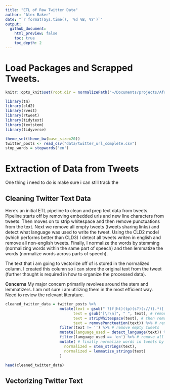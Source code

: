 ```yaml
---
title: "ETL of Raw Twitter Data"
author: "Alex Baker"
date: "`r format(Sys.time(), '%d %B, %Y')`"
output:
  github_document:
    html_preview: false
    toc: true
    toc_depth: 2
---
```


# Load Packages and Scrapped Tweets.

```r
knitr::opts_knit$set(root.dir = normalizePath("~/Documents/projects/Africa-covid19-response")) 

library(tm)
library(cld2)
library(rvest)
library(rtweet)
library(tidytext)
library(textstem)
library(tidyverse)

theme_set(theme_bw(base_size=20))
twitter_posts <- read_csv("data/twitter_url_complete.csv")
stop_words = stopwords('en')
```

# Extraction of Data from Tweets

One thing i need to do is make sure i can still track the 

## Cleaning Twitter Text Data

Here's an initial ETL pipeline to clean and prep text data from tweets. Pipeline starts off by removing embedded urls and new line characters from tweets. Then moves on to strip whitespace and then remove punctuations from the text. Next we remove all empty tweets (tweets sharing links) and detect what language was used to write the tweet. Using the CLD2 model (which performs better than CLD3) I detect all tweets writen in english and remove all non-english tweets. Finally, I normalize the words by stemming (normalizing words within the same part of speech) and then lemmatize the words (normalize words across parts of speech).

The text that i am going to vectorize off of is stored in the normalized column. I created this column so i can store the original text from the tweet (further thought is required in how to organize the processed data).

**Concerns**
My major concern primarily revolves around the stem and lemmatizers. I am not sure i am utilizing them in the most efficient way. Need to review the relevant literature.

```r
cleaned_twitter_data = twitter_posts %>%
                        mutate(text = gsub(" ?(f|ht)(tp)(s?)(://)(.*)[.|/](.*)", "", text), # remove urls embedded into the tweet text
                              text = gsub("[\r\n]", " ", text), # remove new line characters and replace them with white space
                              text = stripWhitespace(text), # then remove/strip unnecessary white space
                              text = removePunctuation(text)) %>% # remove punctuation
                        filter(text != '') %>% # remove empty tweets
                        mutate(language_used = detect_language(text)) %>% # detect language used in tweets text using cld2 model by google
                        filter(language_used == 'en') %>% # remove all non-english tweets
                        mutate( # finally normalize words in tweets by stem and then lemmantize words
                          normalized = stem_strings(text),
                          normalized = lemmatize_strings(text)
                        )
```

```r
head(cleaned_twitter_data)
```

## Vectorizing Twitter Text